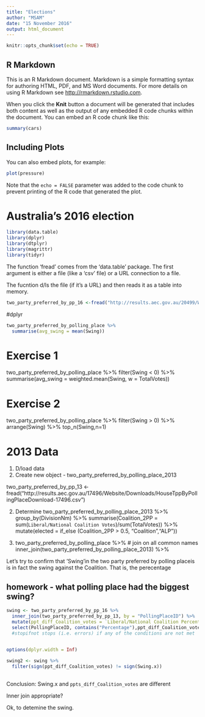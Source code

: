 ```yaml
---
title: "Elections"
author: "MSAM"
date: "15 November 2016"
output: html_document
---
```


```r
knitr::opts_chunk$set(echo = TRUE)
```

## R Markdown

This is an R Markdown document. Markdown is a simple formatting syntax for authoring HTML, PDF, and MS Word documents. For more details on using R Markdown see <http://rmarkdown.rstudio.com>.

When you click the **Knit** button a document will be generated that includes both content as well as the output of any embedded R code chunks within the document. You can embed an R code chunk like this:

```r
summary(cars)
```

## Including Plots

You can also embed plots, for example:

```r
plot(pressure)
```

Note that the `echo = FALSE` parameter was added to the code chunk to prevent printing of the R code that generated the plot.

# Australia's 2016 election

```r
library(data.table)
library(dplyr)
library(dtplyr)
library(magrittr)
library(tidyr)
```

The function 'fread' comes from the 'data.table' package. The first argument is either a file (like a 'csv' file) or a URL connection to a file.

The fucntion d/ls the file (if it's a URL) and then reads it as a table into memory. 

```r
two_party_preferred_by_pp_16 <-fread("http://results.aec.gov.au/20499/Website/Downloads/HouseTppByPollingPlaceDownload-20499.csv")
```

#dplyr

```r
two_party_preferred_by_polling_place %>%
  summarise(avg_swing = mean(Swing))

```

# Exercise 1 
two_party_preferred_by_polling_place %>%
  filter(Swing < 0) %>%
  summarise(avg_swing = weighted.mean(Swing, w = TotalVotes))

# Exercise 2
two_party_preferred_by_polling_place %>%
  filter(Swing > 0) %>%
  arrange(Swing) %>%
  top_n(Swing,n=1)
  
# 2013 Data
1. D/load data 
2. Create new object - two_party_preferred_by_polling_place_2013 

two_party_preferred_by_pp_13 <- fread("http://results.aec.gov.au/17496/Website/Downloads/HouseTppByPollingPlaceDownload-17496.csv")

2. Determine
two_party_preferred_by_polling_place_2013 %>%
  group_by(DivisionNm) %>%
  summarise(Coalition_2PP = sum(`Liberal/National Coalition Votes`)/sum(TotalVotes)) %>%
  mutate(elected = if_else (Coalition_2PP > 0.5, "Coalition","ALP"))
  
3.
two_party_preferred_by_polling_place %>%
  # join on all common names
  inner_join(two_party_preferred_by_polling_place_2013) %>%

Let's try to confirm that 'Swing'in the two party preferred by polling placeis is in fact the swing against the Coalition. That is, the perecentage

## homework - what polling place had the biggest swing? 

```r
swing <- two_party_preferred_by_pp_16 %>%
  inner_join(two_party_preferred_by_pp_13, by = "PollingPlaceID") %>%
  mutate(ppt_diff_Coalition_votes = `Liberal/National Coalition Percentage.x` - `Liberal/National Coalition Percentage.y`) %>%
  select(PollingPlaceID, contains("Percentage"),ppt_diff_Coalition_votes,Swing.x)
  #stopifnot stops (i.e. errors) if any of the conditions are not met
  
```


```r
options(dplyr.width = Inf)

swing2 <- swing %>%
  filter(sign(ppt_diff_Coalition_votes) != sign(Swing.x))
   
```

Conclusion: Swing.x and `ppts_diff_Coalition_votes` are different 

Inner join appropriate?

Ok, to detemine the swing.








